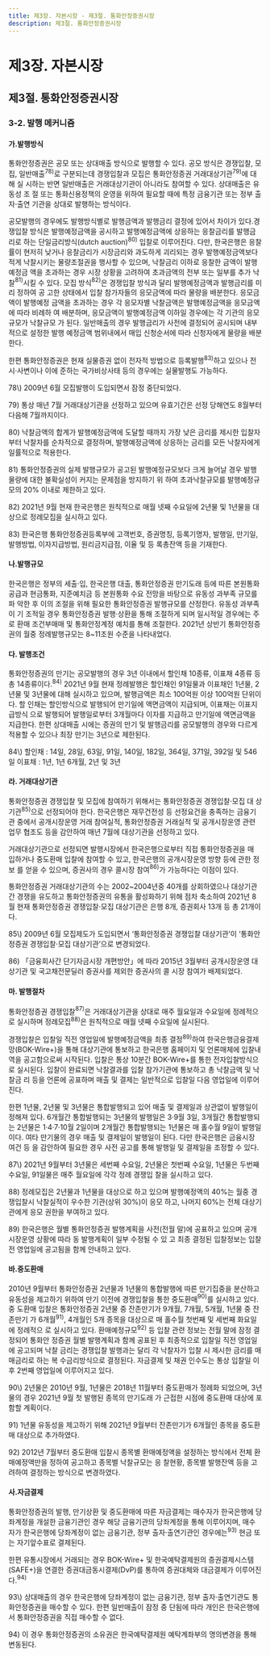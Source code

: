 ```yaml
---
title: 제3장. 자본시장 - 제3절. 통화안정증권시장
description: 제3절. 통화안정증권시장
---
```


# 제3장. 자본시장

## 제3절. 통화안정증권시장

### 3-2. 발행 메커니즘

#### 가.발행방식

통화안정증권은 공모 또는 상대매출 방식으로 발행할 수 있다. 공모 방식은 경쟁입찰, 모
집, 일반매출$^{78)}$로 구분되는데 경쟁입찰과 모집은 통화안정증권 거래대상기관$^{79)}$에 대해 실
시하는 반면 일반매출은 거래대상기관이 아니라도 참여할 수 있다. 상대매출은 유동성 조
절 또는 통화신용정책의 운영을 위하여 필요할 때에 특정 금융기관 또는 정부 출자·출연
기관을 상대로 발행하는 방식이다.

공모발행의 경우에도 발행방식별로 발행금액과 발행금리 결정에 있어서 차이가 있다.경쟁입찰 방식은 발행예정금액을 공시하고 발행예정금액에 상응하는 응찰금리를 발행금
리로 하는 단일금리방식(dutch auction)$^{80)}$ 입찰로 이루어진다. 다만, 한국은행은 응찰률이
현저히 낮거나 응찰금리가 시장금리와 과도하게 괴리되는 경우 발행예정금액보다 적게
낙찰시키는 물량조절권을 행사할 수 있으며, 낙찰금리 이하로 응찰한 금액이 발행예정금
액을 초과하는 경우 시장 상황을 고려하여 초과금액의 전부 또는 일부를 추가 낙찰$^{81)}$시킬
수 있다. 모집 방식$^{82)}$은 경쟁입찰 방식과 달리 발행예정금액과 발행금리를 미리 정하여 공
고한 상태에서 입찰 참가자들의 응모금액에 따라 물량을 배분한다. 응모금액이 발행예정
금액을 초과하는 경우 각 응모자별 낙찰금액은 발행예정금액을 응모금액에 따라 비례하
여 배분하며, 응모금액이 발행예정금액 이하일 경우에는 각 기관의 응모규모가 낙찰규모
가 된다. 일반매출의 경우 발행금리가 사전에 결정되어 공시되며 내부적으로 설정한 발행
예정금액 범위내에서 매입 신청순서에 따라 신청자에게 물량을 배분한다.

한편 통화안정증권은 현재 실물증권 없이 전자적 방법으로 등록발행$^{83)}$하고 있으나 전
시·사변이나 이에 준하는 국가비상사태 등의 경우에는 실물발행도 가능하다.

<GComment>
78\) 2009년 6월 모집발행이 도입되면서 잠정 중단되었다.

79\) 통상 매년 7월 거래대상기관을 선정하고 있으며 유효기간은 선정 당해연도 8월부터 다음해 7월까지이다.

80\) 낙찰금액의 합계가 발행예정금액에 도달할 때까지 가장 낮은 금리를 제시한 입찰자부터 낙찰자를 순차적으로 결정하며, 발행예정금액에
상응하는 금리를 모든 낙찰자에게 일률적으로 적용한다.

81\) 통화안정증권의 실제 발행규모가 공고된 발행예정규모보다 크게 늘어날 경우 발행물량에 대한 불확실성이 커지는 문제점을 방지하기 위
하여 초과낙찰규모를 발행예정규모의 20% 이내로 제한하고 있다.

82\) 2021년 9월 현재 한국은행은 원칙적으로 매월 넷째 수요일에 2년물 및 1년물을 대상으로 정례모집을 실시하고 있다.

83\) 한국은행 통화안정증권등록부에 고객번호, 증권명칭, 등록기명자, 발행일, 만기일, 발행방법, 이자지급방법, 원리금지급점, 이율 및 등
록총잔액 등을 기재한다.
</GComment>

#### 나.발행규모

한국은행은 정부의 세출·입, 한국은행 대출, 통화안정증권 만기도래 등에 따른 본원통화
공급과 현금통화, 지준예치금 등 본원통화 수요 전망을 바탕으로 유동성 과부족 규모를 파
악한 후 이의 조절을 위해 필요한 통화안정증권 발행규모를 산정한다. 유동성 과부족이 기
조적일 경우 통화안정증권 발행·상환을 통해 조절하게 되며 일시적일 경우에는 주로 환매
조건부매매 및 통화안정계정 예치를 통해 조절한다. 2021년 상반기 통화안정증권의 월중
정례발행규모는 8~11조원 수준을 나타내었다.

#### 다. 발행조건

통화안정증권의 만기는 공모발행의 경우 3년 이내에서 할인채 10종류, 이표채 4종류 등
총 14종류이다.$^{84)}$ 2021년 9월 현재 정례발행은 할인채인 91일물과 이표채인 1년물, 2년물
및 3년물에 대해 실시하고 있으며, 발행금액은 최소 100억원 이상 100억원 단위이다. 할
인채는 할인방식으로 발행되어 만기일에 액면금액이 지급되며, 이표채는 이표지급방식
으로 발행되어 발행일로부터 3개월마다 이자를 지급하고 만기일에 액면금액을 지급한다.
한편 상대매출 시에는 증권의 만기 및 발행금리를 공모발행의 경우와 다르게 적용할 수
있으나 최장 만기는 3년으로 제한된다.

<GComment>
84\) 할인채 : 14일, 28일, 63일, 91일, 140일, 182일, 364일, 371일, 392일 및 546일
이표채 : 1년, 1년 6개월, 2년 및 3년
</GComment>

#### 라. 거래대상기관

통화안정증권 경쟁입찰 및 모집에 참여하기 위해서는 통화안정증권 경쟁입찰·모집 대
상기관$^{85)}$으로 선정되어야 한다. 한국은행은 재무건전성 등 선정요건을 충족하는 금융기관
중에서 공개시장운영 거래 참여실적, 통화안정증권 거래실적 및 공개시장운영 관련 업무
협조도 등을 감안하여 매년 7월에 대상기관을 선정하고 있다.

거래대상기관으로 선정되면 발행시장에서 한국은행으로부터 직접 통화안정증권을 매
입하거나 중도환매 입찰에 참여할 수 있고, 한국은행의 공개시장운영 방향 등에 관한 정보
를 얻을 수 있으며, 증권사의 경우 콜시장 참여$^{86)}$가 가능하다는 이점이 있다.

통화안정증권 거래대상기관의 수는 2002~2004년중 40개를 상회하였으나 대상기관간
경쟁을 유도하고 통화안정증권의 유통을 활성화하기 위해 점차 축소하여 2021년 8월 현재
통화안정증권 경쟁입찰·모집 대상기관은 은행 8개, 증권회사 13개 등 총 21개이다.

<GCenterImg src ="/fm/t3-33.png" caption="표3-33. 통화안정증권 경쟁입찰·모집 대상기관수"/>


<GComment>
85\) 2009년 6월 모집제도가 도입되면서 ‘통화안정증권 경쟁입찰 대상기관’이 ‘통화안정증권 경쟁입찰·모집 대상기관’으로 변경되었다.

86\) 「금융회사간 단기자금시장 개편방안」에 따라 2015년 3월부터 공개시장운영 대상기관 및 국고채전문딜러 증권사를 제외한 증권사의 콜
시장 참여가 배제되었다.

</GComment>

#### 마. 발행절차

통화안정증권 경쟁입찰$^{87)}$은 거래대상기관을 상대로 매주 월요일과 수요일에 정례적으
로 실시하며 정례모집$^{88)}$은 원칙적으로 매월 넷째 수요일에 실시된다.

경쟁입찰은 입찰일 직전 영업일에 발행예정금액을 최종 결정$^{89)}$하여 한국은행금융결제
망(BOK-Wire+)을 통해 대상기관에 통보하고 한국은행 홈페이지 및 언론매체에 입찰내
역을 공고함으로써 시작된다. 입찰은 통상 10분간 BOK-Wire+를 통한 전자입찰방식으로
실시된다. 입찰이 완료되면 낙찰결과를 입찰 참가기관에 통보하고 총 낙찰금액 및 낙찰금
리 등을 언론에 공표하며 매출 및 결제는 일반적으로 입찰일 다음 영업일에 이루어진다.

한편 1년물, 2년물 및 3년물은 통합발행되고 있어 매출 및 결제일과 상관없이 발행일이
정해져 있다. 6개월간 통합발행되는 3년물의 발행일은 3·9월 3일, 3개월간 통합발행되는
2년물은 1·4·7·10월 2일이며 2개월간 통합발행되는 1년물은 매 홀수월 9일이 발행일이다.
여타 만기물의 경우 매출 및 결제일이 발행일이 된다. 다만 한국은행은 금융시장 여건 등
을 감안하여 필요한 경우 사전 공고를 통해 발행일 및 결제일을 조정할 수 있다.

<GComment>
87\) 2021년 9월부터 3년물은 세번째 수요일, 2년물은 첫번째 수요일, 1년물은 두번째 수요일, 91일물은 매주 월요일에 각각 정례 경쟁입
찰을 실시하고 있다.

88\) 정례모집은 2년물과 1년물을 대상으로 하고 있으며 발행예정액의 40%는 월중 경쟁입찰시 낙찰실적이 우수한 기관(상위 30%)이 응모
하고, 나머지 60%는 전체 대상기관에게 응모 권한을 부여하고 있다.

89\) 한국은행은 월별 통화안정증권 발행계획을 사전(전월 말)에 공표하고 있으며 공개시장운영 상황에 따라 동 발행계획이 일부 수정될 수 있
고 최종 결정된 입찰정보는 입찰 전 영업일에 공고됨을 함께 안내하고 있다.

</GComment>

#### 바.중도환매

2010년 9월부터 통화안정증권 2년물과 1년물의 통합발행에 따른 만기집중을 분산하고
유동성을 제고하기 위하여 만기 이전에 경쟁입찰을 통한 중도환매$^{90)}$를 실시하고 있다. 중
도환매 입찰은 통화안정증권 2년물 중 잔존만기가 9개월, 7개월, 5개월, 1년물 중 잔존만기
가 6개월$^{91)}$, 4개월인 5개 종목을 대상으로 매 홀수월 첫번째 및 세번째 화요일에 정례적으
로 실시하고 있다. 환매예정규모$^{92)}$ 등 입찰 관련 정보는 전월 말에 잠정 결정되어 통화안
정증권 월별 발행계획과 함께 공표된 후 최종적으로 입찰일 직전 영업일에 공고되며 낙찰
금리는 경쟁입찰 발행과는 달리 각 낙찰자가 입찰 시 제시한 금리를 매매금리로 하는 복
수금리방식으로 결정된다. 자금결제 및 채권 인수도는 통상 입찰일 이후 2번째 영업일에
이루어지고 있다.

<GComment>
90\) 2년물은 2010년 9월, 1년물은 2018년 11월부터 중도환매가 정례화 되었으며, 3년물의 경우 2021년 9월 첫 발행된 종목의 만기도래
가 근접한 시점에 중도환매 대상에 포함할 계획이다.

91\) 1년물 유동성을 제고하기 위해 2021년 9월부터 잔존만기가 6개월인 종목을 중도환매 대상으로 추가하였다.

92\) 2012년 7월부터 중도환매 입찰시 종목별 환매예정액을 설정하는 방식에서 전체 환매예정액만을 정하여 공고하고 종목별 낙찰규모는 응
찰현황, 종목별 발행잔액 등을 고려하여 결정하는 방식으로 변경하였다.

</GComment>

#### 사.자금결제

통화안정증권의 발행, 만기상환 및 중도환매에 따른 자금결제는 매수자가 한국은행에
당좌계정을 개설한 금융기관인 경우 해당 금융기관의 당좌계정을 통해 이루어지며, 매수
자가 한국은행에 당좌계정이 없는 금융기관, 정부 출자·출연기관인 경우에는$^{93)}$ 현금 또는
자기앞수표로 결제된다.

한편 유통시장에서 거래되는 경우 BOK-Wire+ 및 한국예탁결제원의 증권결제시스템
(SAFE+)을 연결한 증권대금동시결제(DvP)를 통하여 증권대체와 대금결제가 이루어진
다.$^{94)}$

<GComment>
93\) 상대매출의 경우 한국은행에 당좌계정이 없는 금융기관, 정부 출자·출연기관도 통화안정증권을 매수할 수 있다. 한편 일반매출이 잠정 중
단됨에 따라 개인은 한국은행에서 통화안정증권을 직접 매수할 수 없다.

94\) 이 경우 통화안정증권의 소유권은 한국예탁결제원 예탁계좌부의 명의변경을 통해 변동된다.

</GComment>
